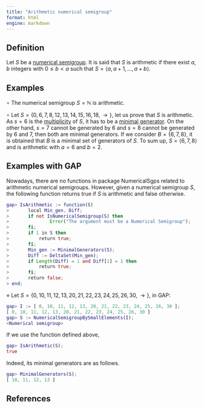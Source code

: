 ```yaml
---
title: "Arithmetic numerical semigroup"
format: html
engine: markdown
---
```


<!-- Definición de Num. Sem. -->

## Definition

Let $S$ be a [numerical semigroup](../Basic-concepts/Numerical-semigroup.qmd). It is said that $S$ is arithmetic if there exist $a, b$ integers with $0 \le b < a$ such that $S = \langle a, a+1, \ldots, a + b \rangle$.

## Examples

$\circ$ The numerical semigroup $S = \mathbb{N}$ is arithmetic.

$\circ$ Let $S = \{0, 6, 7, 8, 12, 13, 14, 15, 16, 18, \rightarrow \}$, let us prove that $S$ is arithmetic. As $s = 6$ is the [multiplicity](../Basic-concepts/Multiplicity.qmd) of $S$, it has to be a [minimal generator](../Basic-concepts/Minimal-set-of-generators.qmd). On the other hand, $s = 7$ cannot be generated by $6$ and $s = 8$ cannot be generated by $6$ and $7$, then both are minimal generators. If we consider $B = \{6, 7, 8\}$, it is obtained that $B$ is a minimal set of generators of $S$. To sum up, $S = \langle 6, 7, 8 \rangle$ and is arithmetic with $a = 6$ and $b = 2$.

## Examples with GAP

Nowadays, there are no functions in package NumericalSgps related to arithmetic numerical semigroups. However, given a numerical semigroup $S$, the following function returns true if $S$ is arithmetic and false otherwise.

``` gap
gap> IsArithmetic := function(S)
>       local Min_gen, Diff;
>       if not IsNumericalSemigroup(S) then
>               Error("The argument must be a Numerical Semigroup");
>       fi;
>       if 1 in S then
>           return true;
>       fi;
>       Min_gen := MinimalGenerators(S);
>       Diff := DeltaSet(Min_gen);
>       if Length(Diff) = 1 and Diff[1] = 1 then
>           return true;
>       fi;
>       return false;
> end;
```

$\diamond$ Let $S = \{0, 10, 11, 12, 13, 20, 21, 22, 23, 24, 25, 26, 30, \rightarrow \}$, in GAP:

``` gap
gap> I := [ 0, 10, 11, 12, 13, 20, 21, 22, 23, 24, 25, 26, 30 ];
[ 0, 10, 11, 12, 13, 20, 21, 22, 23, 24, 25, 26, 30 ]
gap> S := NumericalSemigroupBySmallElements(I);
<Numerical semigroup>
```

If we use the function defined above,

``` gap
gap> IsArithmetic(S);
true
```

Indeed, its minimal generators are as follows.

``` gap
gap> MinimalGenerators(S);
[ 10, 11, 12, 13 ]
```

## References

<!-- https://docs.gap-system.org/doc/tut/chap0_mj.html -->
